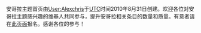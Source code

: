 安哥拉主题首页由[[User:Alexchris|User:Alexchris]]于[[UTC|UTC]]时间2010年8月31日创建。欢迎各位对安哥拉主题感兴趣的维基人共同参与，提升安哥拉相关条目的数量和质量。有意者请在[[Portal:安哥拉/参与者|此页面]]报名。感谢各位的参与！